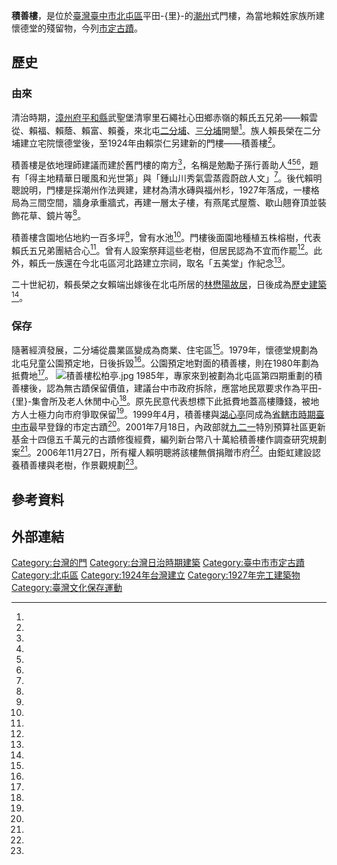 {{noteTA
|G1=Unit
}}
{{coord|24.169292|N|120.693787|E|format=dms|display=title|scale:10000}}
{{TW monument
|name= 積善樓
|formername=
|image= 積善樓正面照.jpg
|imagename=
{{Infobox mapframe|tyep=shape|zoom=15|frame-width=280}}
|othername=
|formalname=
|level= 直轄市定古蹟
|class= 其他設施
|time= 1927年
|material= 
|date=1999年4月17日
|location= [[臺中市|臺中市]][[北屯區|北屯區]]平田-{里}-[[北屯兒童公園|北屯兒童公園]]前
|open= 
|cost= 
|website=
|reg_url =https://nchdb.boch.gov.tw/assets/advanceSearch/monument/19990417000002
}}
'''積善樓'''，是位於[[臺灣|臺灣]][[臺中市|臺中市]][[北屯區|北屯區]]平田-{里}-的[[潮州府|潮州]]式門樓，為當地賴姓家族所建懷德堂的殘留物，今列[[台中市文化資產|市定古蹟]]。
==歷史==
===由來===
清治時期，[[漳州府|漳州府]][[平和縣|平和縣]]武聖堡清寧里石繩社心田鄉赤嶺的賴氏五兄弟——賴雲從、賴福、賴蔭、賴富、賴養，來北屯[[二分埔|二分埔]]、[[三分埔|三分埔]]開墾<ref name="楊士賢"/>。族人賴長榮在二分埔建立宅院懷德堂後，至1924年由賴崇仁另建新的門樓——積善樓<ref name="岳中興"/>。

積善樓是依地理師建議而建於舊門樓的南方<ref name="湯雅雯"/>，名稱是勉勵子孫行善助人<ref name="岳中興"/><ref name="湯雅雯"/><ref name="盧金足"/>，題有「得主地精華日暖風和光世第」與「鍾山川秀氣雲蒸霞蔚啟人文」<ref name="林睿俐"/>。後代賴明聰說明，門樓是採潮州作法興建，建材為清水磚與福州杉，1927年落成，一樓格局為三間空間，牆身承重牆式，再建一層太子樓，有燕尾式屋簷、歇山翹脊頂並裝飾花草、鏡片等<ref name="盧金足"/>。

積善樓含園地佔地約一百多坪<ref name="1985-03-15"/>，曾有水池<ref name="林睿俐"/>。門樓後面園地種植五株榕樹，代表賴氏五兄弟團結合心<ref name="湯雅雯"/>。曾有人設案祭拜這些老樹，但居民認為不宜而作罷<ref name="林睿俐"/>。此外，賴氏一族還在今北屯區河北路建立宗祠，取名「五美堂」作紀念<ref name="黃宏璣"/>。

二十世紀初，賴長榮之女賴端出嫁後在北屯所居的[[林懋陽故居|林懋陽故居]]，日後成為[[台中市文化資產|歷史建築]]<ref name="陳淑芬"/>。

===保存===
隨著經濟發展，二分埔從農業區變成為商業、住宅區<ref name="陳正喜"/>。1979年，懷德堂規劃為北屯兒童公園預定地，日後拆毀<ref name="岳中興"/>。公園預定地對面的積善樓，則在1980年劃為抵費地<ref name="林睿俐"/>。
[[File:積善樓松柏亭.jpg|thumb]]
1985年，專家來到被劃為北屯區第四期重劃的積善樓後，認為無古蹟保留價值，建議台中市政府拆除，應當地民眾要求作為平田-{里}-集會所及老人休閒中心<ref name="1985-03-15"/>。原先民意代表想標下此抵費地蓋高樓賺錢，被地方人士極力向市府爭取保留<ref name="林睿俐"/>。1999年4月，積善樓與[[湖心亭_(臺中市)|湖心亭]]同成為[[臺中市_(省轄市)|省轄市時期臺中市]]最早登錄的市定古蹟<ref name="葉志雲"/>。2001年7月18日，內政部就[[九二一地震|九二一]]特別預算社區更新基金十四億五千萬元的古蹟修復經費，編列新台幣八十萬給積善樓作調查研究規劃案<ref name="吳邦珍"/>。2006年11月27日，所有權人賴明聰將該樓無償捐贈市府<ref name="盧金足"/>。由鉅虹建設認養積善樓與老樹，作景觀規劃<ref name="王妙琴"/>。

== 參考資料 ==
{{Reflist|30em|refs =
<ref name="岳中興">{{Cite news|url=https://www.agesnews.com/archives/505750|title=再唱一段，思想起~~大哉問，市定古蹟【積善樓】、百年【老榕樹爺爺】何方神聖，是何許人也?|author=岳中興|language=zh-tw|newspaper=新一代時報|date=2021-03-23 |accessdate=2022-03-25}}</ref>

<ref name="陳淑芬">{{Cite news|url=https://www.chinatimes.com/newspapers/20170618000402-260107?chdtv|title=林懋陽故居 化身文化休閒區|author=陳淑芬|language=zh-tw|newspaper=中國時報|date=2017-06-18|accessdate=2022-05-22}}</ref>

<ref name="王妙琴">{{Cite news|url=https://ctee.com.tw/industrynews/building/327472.html|title=完善的環境整合規劃 鉅虹閱上景 驚艷國際建築評審目光|author=王妙琴|language=zh-tw|newspaper=工商時報|date=2020-08-31|accessdate=2022-03-25}}</ref>

<ref name="楊士賢">{{Cite news|url=|title=地名趣譚 台中市的數字庄名|author=楊士賢|language=zh-tw|newspaper=聯合報|date=1997-10-18|accessdate=}}</ref>

<ref name="葉志雲">{{Cite news|url=|title=市定古蹟修繕 文化局著手|author=葉志雲|language=zh-tw|newspaper=中國時報|date=2002-01-09|accessdate=}}</ref>

<ref name="1985-03-15">{{Cite news|url=|title=積善樓開門 雖有古意並非古蹟 開放使用更有意義|author=|language=zh-tw|newspaper=民生報|date=1985-03-15|accessdate=}}</ref>

<ref name="盧金足">{{Cite news|url=|title=市定古蹟積善樓 無償捐贈市府|author=盧金足|language=zh-tw|newspaper=中國時報|date=2006-11-28|accessdate=}}</ref>

<ref name="黃宏璣">{{Cite news|url=|title=《鄉親臉譜》賴英乾 著力祭祀公業重建|author=黃宏璣|language=zh-tw|newspaper=聯合報|date=2009-11-06|accessdate=}}</ref>

<ref name="吳邦珍">{{Cite news|url=|title=古蹟待修復 中央撥款四千五百萬元 還樂成宮原貌指日可待|author=吳邦珍|language=zh-tw|newspaper=中國時報|date=2001-07-24|accessdate=}}</ref>

<ref name="湯雅雯">{{Cite news|url=|title=《里長帶路》平昌里劉慶雲 古蹟積善樓 訴說賴家風華|author=湯雅雯|language=zh-tw|newspaper=聯合報|date=2008-08-05|accessdate=}}</ref>

<ref name="陳正喜">{{Cite news|url=|title=《十步芳草》賴明聰 印書記錄地方史 陸續完成「台中傳奇」、「二分埔」 送學生、鄉親|author=陳正喜|language=zh-tw|newspaper=聯合報|date=2004-11-23|accessdate=}}</ref>

<ref name="林睿俐">{{Cite news|url=|title=老樹系列報導之五 樹蔭底下說故事－老樹專題報導 老樹 牌樓 涼亭 景色怡人 正對兒童公園前 已成附近民眾休閒場所|author=林睿俐|language=zh-tw|newspaper=民生報|date=1993-08-21|accessdate=}}</ref>

}}
{{clear}}

==外部連結==
{{Commons cat|Ji-Shan Gatehouse}}
{{portal bar|臺中|建築|border=no}}
{{臺中市文化資產}}
{{中華民國直轄市定古蹟}}
[[Category:台灣的門|Category:台灣的門]]
[[Category:台灣日治時期建築|Category:台灣日治時期建築]]
[[Category:臺中市市定古蹟|Category:臺中市市定古蹟]]
[[Category:北屯區|Category:北屯區]]
[[Category:1924年台灣建立|Category:1924年台灣建立]]
[[Category:1927年完工建築物|Category:1927年完工建築物]]
[[Category:臺灣文化保存運動|Category:臺灣文化保存運動]]